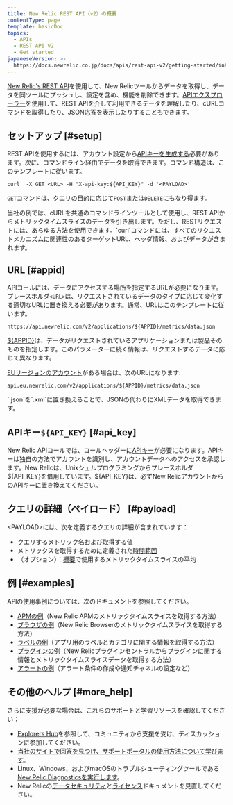 ```yaml
---
title: New Relic REST API（v2）の概要
contentType: page
template: basicDoc
topics:
  - APIs
  - REST API v2
  - Get started
japaneseVersion: >-
  https://docs.newrelic.co.jp/docs/apis/rest-api-v2/getting-started/introduction-new-relic-rest-api-v2
---
```


[New Relic's REST API](/docs/apis/getting-started/introduction-new-relic-apis)を使用して、New Relicツールからデータを取得し、データを同ツールにプッシュし、設定を含め、機能を削除できます。[APIエクスプローラー](/docs/apis/rest-api-v2/api-explorer-v2/getting-started-new-relics-api-explorer)を使用して、REST APIを介して利用できるデータを理解したり、cURLコマンドを取得したり、JSON応答を表示したりすることもできます。

## セットアップ [#setup]

REST APIを使用するには、アカウント設定から[APIキーを生成する](/docs/apis/rest-api-v2/requirements/api-keys#creating)必要があります。次に、コマンドライン経由でデータを取得できます。コマンド構造は、このテンプレートに従います。

```
curl  -X GET <URL> -H "X-api-key:${API_KEY}" -d '<PAYLOAD>'
```

`GET`コマンドは、クエリの目的に応じて`POST`または`DELETE`にもなり得ます。

<Callout variant="tip">
  当社の例では、cURLを共通のコマンドラインツールとして使用し、REST APIからメトリックタイムスライスのデータを引き出します。ただし、RESTリクエストには、あらゆる方法を使用できます。`curl`コマンドには、すべてのリクエストメカニズムに関連性のあるターゲットURL、ヘッダ情報、およびデータが含まれます。
</Callout>

## URL [#appid]

APIコールには、データにアクセスする場所を指定するURLが必要になります。プレースホルダ`<URL>`は、リクエストされているデータのタイプに応じて変化する適切なURLに置き換える必要があります。通常、URLはこのテンプレートに従います。

```
https://api.newrelic.com/v2/applications/${APPID}/metrics/data.json
```

[$&#x7B;APPID}](/docs/apis/rest-api-v2/requirements/finding-product-id)は、データがリクエストされているアプリケーションまたは製品そのものを指定します。このパラメーターに続く情報は、リクエストするデータに応じて異なります。

[EUリージョンのアカウント](/docs/using-new-relic/welcome-new-relic/getting-started/introduction-eu-region-data-center)がある場合は、次のURLになります:

```
api.eu.newrelic.com/v2/applications/${APPID}/metrics/data.json
```

<Callout variant="tip">
  `.json`を`.xml`に置き換えることで、JSONの代わりにXMLデータを取得できます。
</Callout>

## APIキー`${API_KEY}` [#api_key]

New Relic APIコールでは、コールヘッダーに[APIキー](/docs/apis/rest-api-v2/requirements/api-keys)が必要になります。APIキーは独自の方法でアカウントを識別し、アカウントデータへのアクセスを承認します。New Relicは、Unixシェルプログラミングからプレースホルダ$&#x7B;API_KEY}を借用しています。$&#x7B;API_KEY}は、必ずNew RelicアカウントからのAPIキーに置き換えてください。

## クエリの詳細（ペイロード） [#payload]

&lt;PAYLOAD>には、次を定義するクエリの詳細が含まれています：

* クエリするメトリック名および取得する値
* メトリックスを取得するために定義された[時間範囲](/docs/apis/rest-api-v2/requirements/specifying-time-range-v2)
* （オプション）：[概要](/docs/apis/rest-api-v2/requirements/calculating-average-metric-values-summarize)で使用するメトリックタイムスライスの平均

## 例 [#examples]

APIの使用事例については、次のドキュメントを参照してください。

* [APMの例](/docs/apis/rest-api-v2/application-examples-v2)（New Relic APMのメトリックタイムスライスを取得する方法）
* [ブラウザの例](/docs/apis/rest-api-v2/browser-examples-v2)（New Relic Browserのメトリックタイムスライスを取得する方法）
* [ラベルの例](/docs/apis/rest-api-v2/labels-examples-v2)（アプリ用のラベルとカテゴリに関する情報を取得する方法）
* [プラグインの例](/docs/apis/rest-api-v2/plugin-examples-v2/)（New Relicプラグインセントラルからプラグインに関する情報とメトリックタイムスライスデータを取得する方法）
* [アラートの例](/docs/alerts/new-relic-alerts/rest-api-alerts)（アラート条件の作成や通知チャネルの設定など）

## その他のヘルプ [#more_help]

さらに支援が必要な場合は、これらのサポートと学習リソースを確認してください：

* [Explorers Hub](https://discuss.newrelic.com/)を参照して、コミュニティから支援を受け、ディスカッションに参加してください。
* [当社のサイトで回答を見つけ、サポートポータルの使用方法について学びます](/docs/using-new-relic/welcome-new-relic/get-started/find-help-use-support-portal)。
* Linux、Windows、およびmacOSのトラブルシューティングツールである[New Relic Diagnosticsを実行します](/docs/using-new-relic/cross-product-functions/troubleshooting/new-relic-diagnostics)。
* New Relicの[データセキュリティ](/docs/security)と[ライセンス](/docs/licenses)ドキュメントを見直してください。
